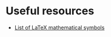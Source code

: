 # Useful resources {.unnumbered}

* [List of LaTeX mathematical symbols](https://oeis.org/wiki/List_of_LaTeX_mathematical_symbols)
